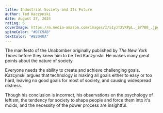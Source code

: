 ```yaml
---
title: Industrial Society and Its Future
author: Ted Kaczynski
date: August 27, 2024
rating: 6
coverImage: https://m.media-amazon.com/images/I/51yJT2VKPpL._SY780_.jpg
spineColor: "#DCC9AB"
textColor: "#82040A"
---
```


The manifesto of the Unabomber originally published by _The New York Times_ before they knew him to be Ted Kaczynski. He makes many great points about the nature of society.

Everyone needs the ability to create and achieve challenging goals. Kazcynski argues that technology is making all goals either to easy or too hard, leaving no good goals for most of society, and causing widespread distress.

Though his conclusion is incorrect, his observations on the psychology of leftism, the tendency for society to shape people and force them into it's molds, and the necessity of the power process are insightful.
